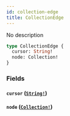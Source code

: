 ```yaml
---
id: collection-edge
title: CollectionEdge
---
```


No description

```graphql
type CollectionEdge {
  cursor: String!
  node: Collection!
}
```

### Fields

#### `cursor` ([`String!`](/docs/graphql/scalars/string))

#### `node` ([`Collection!`](/docs/graphql/objects/collection))
